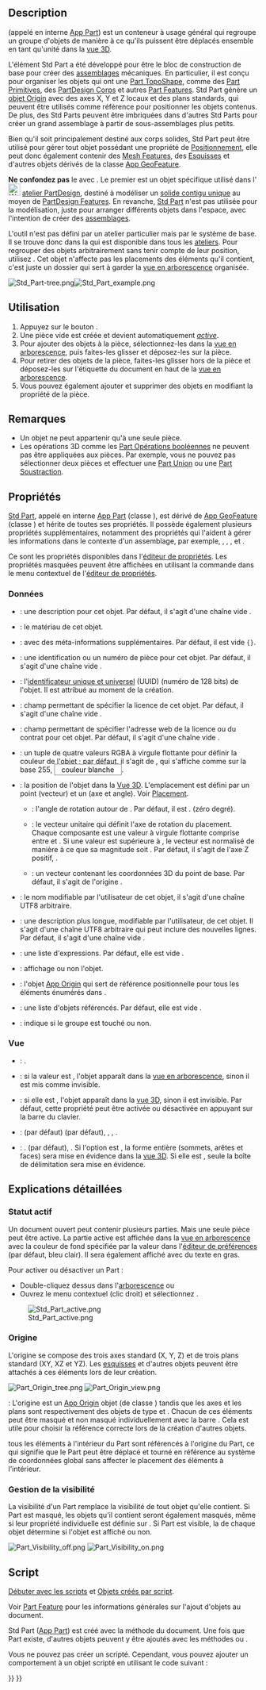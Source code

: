 <languages/>

{{Docnav/fr
|
|[[Part_CoordinateSystem/fr|Système de coordonnées]]
|[[Std_Base/fr|Std Base]]
|IconL=
|IconR=Part_CoordinateSystem.svg
|IconC=Freecad.svg
}}

{{GuiCommand/fr
|Name=Std Part
|Name/fr=Std Part
|Workbenches=Tous
|MenuLocation=Aucun
|Version=0.17
|SeeAlso=[[Std_Group/fr|Std Groupe]], [[PartDesign_Body/fr|PartDesign Corps]]
}}

==Description==

{{Button|[[File:Std_Part.svg|16px]] [[Std_Part/fr|Std Part]]}} (appelé en interne [[App_Part/fr|App Part]]) est un conteneur à usage général qui regroupe un groupe d'objets de manière à ce qu'ils puissent être déplacés ensemble en tant qu'unité dans la [[3D_view/fr|vue 3D]].

L'élément Std Part a été développé pour être le bloc de construction de base pour créer des [[assembly/fr|assemblages]] mécaniques. En particulier, il est conçu pour organiser les objets qui ont une [[Part_TopoShape/fr|Part TopoShape]], comme des [[Part_CreatePrimitives/fr|Part Primitives]], des [[PartDesign_Body/fr|PartDesign Corps]] et autres [[Part_Feature/fr|Part Features]]. Std Part génère un [[#Origine|objet Origin]] avec des axes X, Y et Z locaux et des plans standards, qui peuvent être utilisés comme référence pour positionner les objets contenus. De plus, des Std Parts peuvent être imbriquées dans d'autres Std Parts pour créer un grand assemblage à partir de sous-assemblages plus petits.

Bien qu'il soit principalement destiné aux corps solides, Std Part peut être utilisé pour gérer tout objet possédant une propriété de [[Placement/fr|Positionnement]], elle peut donc également contenir des [[Mesh_Feature/fr|Mesh Features]], des [[Sketch/fr|Esquisses]] et d'autres objets dérivés de la classe [[App_GeoFeature/fr|App GeoFeature]].

'''Ne confondez pas''' le {{Button|[[File:PartDesign_Body.svg|16px]] [[PartDesign_Body/fr|PartDesign Corps]]}} avec {{Button|[[File:Std_Part.svg|16px]] [[Std_Part/fr|Std Part]]}}. Le premier est un objet spécifique utilisé dans l'[[File:Workbench_PartDesign.svg|24px]] [[PartDesign_Workbench/fr|atelier PartDesign]], destiné à modéliser un [[PartDesign_Body/fr#Solide_contigu_unique|solide contigu unique]] au moyen de [[PartDesign_Feature/fr|PartDesign Features]]. En revanche, [[Std_Part|Std Part]] n'est pas utilisée pour la modélisation, juste pour arranger différents objets dans l'espace, avec l'intention de créer des [[assembly/fr|assemblages]].

L'outil {{Button|[[File:Std_Part.svg|16px]] [[Std_Part/fr|Std Part]]}} n'est pas défini par un atelier particulier mais par le système de base. Il se trouve donc dans la {{MenuCommand|structure toolbar}} qui est disponible dans tous les [[Workbenches/fr|ateliers]]. Pour regrouper des objets arbitrairement sans tenir compte de leur position, utilisez {{Button|[[File:Std_Group.svg|16px]] [[Std_Group/fr|Std Groupe]]}}. Cet objet n'affecte pas les placements des éléments qu'il contient, c'est juste un dossier qui sert à garder la [[Tree_view/fr|vue en arborescence]] organisée.

[[File:Std Part-tree.png]][[File:Std Part example.png]]

{{Caption|À gauche : éléments à l'intérieur d'un Std Part dans la [[Tree_view/fr|vue en arborescence]].<br/>À droite : les objets positionnés dans l'espace et référencés par rapport à l'origine de Std Part.}}

<span id="Usage"></span>
==Utilisation==

# Appuyez sur le bouton {{Button|[[File:Std_Part.svg|16px]] [[Std_Part/fr|Créer une pièce]]}}.
# Une pièce vide est créée et devient automatiquement ''[[#Statut_actif|active]]''.
# Pour ajouter des objets à la pièce, sélectionnez-les dans la [[Tree_view/fr|vue en arborescence]], puis faites-les glisser et déposez-les sur la pièce.
# Pour retirer des objets de la pièce, faites-les glisser hors de la pièce et déposez-les sur l'étiquette du document en haut de la [[Tree_view/fr|vue en arborescence]].
# Vous pouvez également ajouter et supprimer des objets en modifiant la propriété {{PropertyData|Group}} de la pièce.

<span id="Notes"></span>
== Remarques ==

* Un objet ne peut appartenir qu'à une seule pièce.
* Les opérations 3D comme les [[Part_Boolean/fr|Part Opérations booléennes]] ne peuvent pas être appliquées aux pièces. Par exemple, vous ne pouvez pas sélectionner deux pièces et effectuer une [[Part_Fuse/fr|Part Union]] ou une [[Part_Cut/fr|Part Soustraction]].

<span id="Properties"></span>
==Propriétés==

[[Std_Part/fr|Std Part]], appelé en interne [[App_Part/fr|App Part]] (classe {{incode|App::Part}}), est dérivé de [[App_GeoFeature/fr|App GeoFeature]] (classe {{incode|App::GeoFeature}}) et hérite de toutes ses propriétés. Il possède également plusieurs propriétés supplémentaires, notamment des propriétés qui l'aident à gérer les informations dans le contexte d'un assemblage, par exemple, {{PropertyData|Type}}, {{PropertyData|Id}}, {{PropertyData|License}}, {{PropertyData|LicenseURL}} et {{PropertyData|Group}}.

Ce sont les propriétés disponibles dans l'[[Property_editor/fr|éditeur de propriétés]]. Les propriétés masquées peuvent être affichées en utilisant la commande {{MenuCommand|Tout afficher}} dans le menu contextuel de l'[[Property_editor/fr|éditeur de propriétés]].

<span id="Data"></span>
=== Données ===

{{TitleProperty|Base}}

* {{PropertyData|Type|String}} : une description pour cet objet. Par défaut, il s'agit d'une chaîne vide {{value|""}}.
* {{PropertyData|Material|Link}} : le matériau de cet objet.
* {{PropertyData|Meta|Map|Hidden}} : avec des méta-informations supplémentaires. Par défaut, il est vide <code>{}</code>.
* {{PropertyData|Id|String}} : une identification ou un numéro de pièce pour cet objet. Par défaut, il s'agit d'une chaîne vide {{value|""}}.
* {{PropertyData|Uid|UUID|Hidden}} : l'[https://fr.wikipedia.org/wiki/Universally_unique_identifier identificateur unique et universel] (UUID) (numéro de 128 bits) de l'objet. Il est attribué au moment de la création.
* {{PropertyData|License|String}} : champ permettant de spécifier la licence de cet objet. Par défaut, il s'agit d'une chaîne vide {{value|""}}.
* {{PropertyData|LicenseURL|String}} : champ permettant de spécifier l'adresse web de la licence ou du contrat pour cet objet. Par défaut, il s'agit d'une chaîne vide {{value|""}}.
* {{PropertyData|Color|Color}} : un tuple de quatre valeurs RGBA à virgule flottante {{value|(r,g,b,a)}} pour définir la couleur de l'objet ; par défaut, il s'agit de {{value|(1.0, 1.0, 1.0, 1.0)}}, qui s'affiche comme {{value|[255,255,255]}} sur la base 255, <span style="background-color:#fff ; color:#000 ; border : 1px solid #888888; width:3em; height:12pt; padding: 2px 1em 2px;">couleur blanche</span>.
* {{PropertyData|Placement|Placement}} : la position de l'objet dans la [[3D_view/fr|Vue 3D]]. L'emplacement est défini par un point {{incode|Base}} (vecteur) et un {{incode|Rotation}} (axe et angle). Voir [[Placement/fr|Placement]].
** {{PropertyData|Angle}} : l'angle de rotation autour de {{PropertyData|Axis}}. Par défaut, il est {{value|0°}}. (zéro degré).
** {{PropertyData|Axis}} : le vecteur unitaire qui définit l'axe de rotation du placement. Chaque composante est une valeur à virgule flottante comprise entre {{value|0}} et {{value|1}}. Si une valeur est supérieure à {{value|1}}, le vecteur est normalisé de manière à ce que sa magnitude soit {{value|1}}. Par défaut, il s'agit de l'axe Z positif, {{value|(0, 0, 1)}}.
** {{PropertyData|Position}} : un vecteur contenant les coordonnées 3D du point de base. Par défaut, il s'agit de l'origine {{value|(0, 0, 0)}}.
* {{PropertyData|Label|String}} : le nom modifiable par l'utilisateur de cet objet, il s'agit d'une chaîne UTF8 arbitraire.
* {{PropertyData|Label2|String|Hidden}} : une description plus longue, modifiable par l'utilisateur, de cet objet. Il s'agit d'une chaîne UTF8 arbitraire qui peut inclure des nouvelles lignes. Par défaut, il s'agit d'une chaîne vide {{value|""}}.
* {{PropertyData|Expression Engine|ExpressionEngine|Hidden}} : une liste d'expressions. Par défaut, elle est vide {{value|[]}}.
* {{PropertyData|Visibility|Bool|Hidden}} : affichage ou non l'objet.
* {{PropertyData|Origin|Link|Hidden}} : l'objet [[App_OriginGroupExtension|App Origin]] qui sert de référence positionnelle pour tous les éléments énumérés dans {{PropertyData|Group}}.
* {{PropertyData|Group|LinkList}} : une liste d'objets référencés. Par défaut, elle est vide {{value|[]}}.
* {{PropertyData|_Group Touched|Bool|Hidden}} : indique si le groupe est touché ou non.

<span id="View"></span>
=== Vue ===

{{TitleProperty|Display Options}}

* {{PropertyView|Display Mode|Enumeration}} : {{value|Group}}.
* {{PropertyView|Show In Tree|Bool}} : si la valeur est {{TRUE}}, l'objet apparaît dans la [[Tree_view/fr|vue en arborescence]], sinon il est mis comme invisible.
* {{PropertyView|Visibility|Bool}} : si elle est {{TRUE}}, l'objet apparaît dans la [[3D_view/fr|vue 3D]], sinon il est invisible. Par défaut, cette propriété peut être activée ou désactivée en appuyant sur la barre {{KEY|Espace}} du clavier.

{{TitleProperty|Selection}}

* {{PropertyView|On Top When Selected|Enumeration}} : {{value|Disabled}} (par défaut) (par défaut), {{value|Enabled}}, {{value|Object}}, {{value|Element}}.
* {{PropertyView|Selection Style|Enumeration}} : {{value|Shape}}. (par défaut), {{value|BoundBox}}. Si l'option est {{value|Shape}}, la forme entière (sommets, arêtes et faces) sera mise en évidence dans la [[3D_view/fr|vue 3D]]. Si elle est {{value|BoundBox}}, seule la boîte de délimitation sera mise en évidence.

<span id="Detailed_explanation"></span>
==Explications détaillées==

<span id="Active_status"></span>
=== Statut actif ===

Un document ouvert peut contenir plusieurs parties. Mais une seule pièce peut être active. La partie active est affichée dans la [[Tree_view/fr|vue en arborescence]] avec la couleur de fond spécifiée par la valeur {{MenuCommand|Contenant actif}} dans l'[[Preferences_Editor/fr#Couleurs|éditeur de préférences]] (par défaut, bleu clair). Il sera également affiché avec du texte en gras.

Pour activer ou désactiver un Part :
* Double-cliquez dessus dans l'[[Tree_view/fr|arborescence]] ou
* Ouvrez le menu contextuel (clic droit) et sélectionnez {{MenuCommand|Activer/désactiver l'objet}}.

[[File:Std_Part_active.png]]

{{Caption|Document avec deux Std Parts, dont le second est actif.}}

<span id="Origin"></span>
=== Origine ===

L'origine se compose des trois axes standard (X, Y, Z) et de trois plans standard (XY, XZ et YZ). Les [[Sketch/fr|esquisses]] et d'autres objets peuvent être attachés à ces éléments lors de leur création.

[[File:Part_Origin_tree.png]] [[File:Part_Origin_view.png]]

{{Caption|À gauche : Part Origin dans la [[Tree_view/fr|vue en arborescence]].<br/>À droite : représentation des éléments Origin dans la [[3D_view/fr|vue 3D]].}}

{{Emphasis|Remarque}} : L'origine est un [[App_OriginGroupExtension/fr|App Origin]] objet (de classe {{incode|App::Origin}}) tandis que les axes et les plans sont respectivement des objets de type {{incode|App::Line}} et {{incode|App::Plane}}. Chacun de ces éléments peut être masqué et non masqué individuellement avec la barre {{KEY|Espace}}. Cela est utile pour choisir la référence correcte lors de la création d'autres objets.

{{Emphasis|Remarque 2 :}} tous les éléments à l'intérieur du Part sont référencés à l'origine du Part, ce qui signifie que le Part peut être déplacé et tourné en référence au système de coordonnées global sans affecter le placement des éléments à l'intérieur.

<span id="Visibility_Management"></span>
=== Gestion de la visibilité ===

La visibilité d'un Part remplace la visibilité de tout objet qu'elle contient. Si Part est masqué, les objets qu'il contient seront également masqués, même si leur propriété individuelle {{PropertyView|Visibility}} est définie sur {{TRUE}}. Si Part est visible, la {{PropertyView|Visibility}} de chaque objet détermine si l'objet est affiché ou non.

[[File:Part_Visibility_off.png]] [[File:Part_Visibility_on.png]]
{{Caption|La visibilité de Std Part détermine si les objets regroupés sous lui sont affichés dans la [[3D view/fr|vue 3D]] ou non.<br/>À gauche : Part est masqué, donc aucun des objets ne sera affiché dans la [[3D view/fr|vue 3D]].<br/>À droite : Part est visible, donc chaque objet contrôle sa propre visibilité.}}

<span id="Scripting"></span>
== Script ==

{{Emphasis|Voir aussi :}} [[FreeCAD_Scripting_Basics/fr|Débuter avec les scripts]] et [[Scripted_objects/fr|Objets créés par script]].

Voir [[Part_Feature/fr|Part Feature]] pour les informations générales sur l'ajout d'objets au document.

Std Part ([[App_Part/fr|App Part]]) est créé avec la méthode {{incode|addObject()}} du document. Une fois que Part existe, d'autres objets peuvent y être ajoutés avec les méthodes {{incode|addObject()}} ou {{incode|addObjects()}}.

{{Code|code=
import FreeCAD as App

doc = App.newDocument()
part = App.ActiveDocument.addObject("App::Part", "Part")

obj1 = App.ActiveDocument.addObject("PartDesign::Body", "Body")
obj2 = App.ActiveDocument.addObject("Part::Box", "Box")

part.addObjects([obj1, obj2])
App.ActiveDocument.recompute()
}}

Vous ne pouvez pas créer un {{incode|App::Part}} scripté. Cependant, vous pouvez ajouter un comportement {{incode|App::Part}} à un objet {{incode|Part::FeaturePython}} scripté en utilisant le code suivant :

{{Code|code=
class MyGroup(object):
    def __init__(self, obj=None):
        self.Object = obj
        if obj:
            self.attach(obj)

    def dumps(self):
        return

    def loads(self, _state):
        return

    def attach(self, obj):
        obj.addExtension("App::OriginGroupExtensionPython")
        obj.Origin = FreeCAD.ActiveDocument.addObject("App::Origin", "Origin")

    def onDocumentRestored(self, obj):
        self.Object = obj

class ViewProviderMyGroup(object):
    def __init__(self, vobj=None):
        if vobj:
            vobj.Proxy = self
            self.attach(vobj)
        else:
            self.ViewObject = None

    def attach(self, vobj):
        vobj.addExtension("Gui::ViewProviderOriginGroupExtensionPython")
        self.ViewObject = vobj

    def dumps(self):
        return None

    def loads(self, _state):
        return None

App.ActiveDocument.addObject("Part::FeaturePython",
                             "Group",
                             MyGroup(),
                             ViewProviderMyGroup(),
                             True)
}}


{{Docnav/fr
|
|[[Part_CoordinateSystem/fr|Système de coordonnées]]
|[[Std_Base/fr|Std Base]]
|IconL=
|IconR=Part_CoordinateSystem.svg
|IconC=Freecad.svg
}}

{{Std_Base_navi{{#translation:}}}}
{{Userdocnavi{{#translation:}}}}